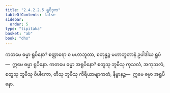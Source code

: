 ```yaml
---
title: "2.4.2.2.5 ရူပီဒုက"
tableOfContents: false
sidebar:
  order: 5
type: "tipitaka"
basket: "ab"
book: "dhs"
---
```



<DynamicBreadcrumb />

<Division number="1461" book="dhs" e="ch" v="29" p="277">

<Paragraph number="2171" book="dhs">
ကတမေ ဓမ္မာ ရူပိနော? စတ္တာရော စ မဟာဘူတာ, စတုန္နဉ္စ မဟာဘူတာနံ ဥပါဒါယ ရူပံ—  ဣမေ ဓမ္မာ ရူပိနော.
</Paragraph>

</Division>
<Division number="1462" book="dhs" e="ch" v="29" p="277">

<Paragraph number="2172" book="dhs">
ကတမေ ဓမ္မာ အရူပိနော? စတူသု ဘူမီသု ကုသလံ, အကုသလံ, စတူသု ဘူမီသု ဝိပါကော, တီသု ဘူမီသု ကိရိယာဗျာကတံ, နိဗ္ဗာနဉ္စ—  ဣမေ ဓမ္မာ အရူပိနော.
</Paragraph>
</Division>